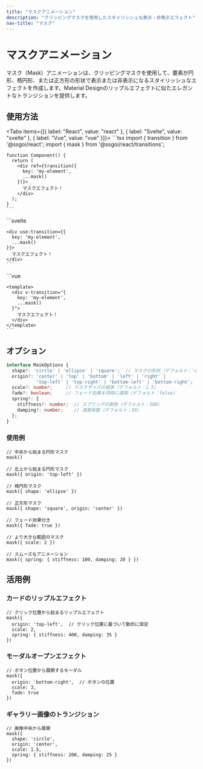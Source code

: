 ```yaml
---
title: "マスクアニメーション"
description: "クリッピングマスクを使用したスタイリッシュな表示・非表示エフェクト"
nav-title: "マスク"
---
```


# マスクアニメーション

マスク（Mask）アニメーションは、クリッピングマスクを使用して、要素が円形、楕円形、または正方形の形状で表示または非表示になるスタイリッシュなエフェクトを作成します。Material Designのリップルエフェクトに似たエレガントなトランジションを提供します。

<TransitionDemo type="mask" />

## 使用方法

<Tabs items={[{ label: "React", value: "react" }, { label: "Svelte", value: "svelte" }, { label: "Vue", value: "vue" }]}>
  <TabPanel value="react">
    ```tsx
    import { transition } from '@ssgoi/react';
    import { mask } from '@ssgoi/react/transitions';

    function Component() {
      return (
        <div ref={transition({
          key: 'my-element',
          ...mask()
        })}>
          マスクエフェクト！
        </div>
      );
    }
    ```
  </TabPanel>
  <TabPanel value="svelte">
    ```svelte
    <script>
      import { transition } from '@ssgoi/svelte';
      import { mask } from '@ssgoi/svelte/transitions';
    </script>

    <div use:transition={{
      key: 'my-element',
      ...mask()
    }}>
      マスクエフェクト！
    </div>
    ```
  </TabPanel>
  <TabPanel value="vue">
    ```vue
    <script setup>
    import { mask } from '@ssgoi/vue/transitions';
    </script>

    <template>
      <div v-transition="{
        key: 'my-element',
        ...mask()
      }">
        マスクエフェクト！
      </div>
    </template>
    ```
  </TabPanel>
</Tabs>

## オプション

```typescript
interface MaskOptions {
  shape?: 'circle' | 'ellipse' | 'square';  // マスクの形状（デフォルト：'circle'）
  origin?: 'center' | 'top' | 'bottom' | 'left' | 'right' | 
           'top-left' | 'top-right' | 'bottom-left' | 'bottom-right';  // 開始位置（デフォルト：'center'）
  scale?: number;     // マスクサイズの倍率（デフォルト：1.5）
  fade?: boolean;     // フェード効果を同時に適用（デフォルト：false）
  spring?: {
    stiffness?: number;  // スプリングの剛性（デフォルト：300）
    damping?: number;    // 減衰係数（デフォルト：30）
  };
}
```

### 使用例

```tsx
// 中央から始まる円形マスク
mask()

// 左上から始まる円形マスク
mask({ origin: 'top-left' })

// 楕円形マスク
mask({ shape: 'ellipse' })

// 正方形マスク
mask({ shape: 'square', origin: 'center' })

// フェード効果付き
mask({ fade: true })

// より大きな範囲のマスク
mask({ scale: 2 })

// スムーズなアニメーション
mask({ spring: { stiffness: 100, damping: 20 } })
```

## 活用例

### カードのリップルエフェクト

```tsx
// クリック位置から始まるリップルエフェクト
mask({ 
  origin: 'top-left',  // クリック位置に基づいて動的に設定
  scale: 2,
  spring: { stiffness: 400, damping: 35 }
})
```

### モーダルオープンエフェクト

```tsx
// ボタン位置から展開するモーダル
mask({
  origin: 'bottom-right',  // ボタンの位置
  scale: 3,
  fade: true
})
```

### ギャラリー画像のトランジション

```tsx
// 画像中央から展開
mask({
  shape: 'circle',
  origin: 'center',
  scale: 1.5,
  spring: { stiffness: 200, damping: 25 }
})
```